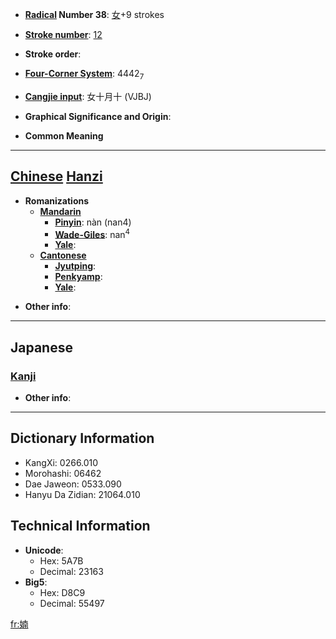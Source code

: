 * '''[[Wiktionary:Chinese radical index| Radical]] Number 38''': [[Wiktionary:Chinese radical index 女|女]]+9 strokes

* '''[[Wiktionary:Chinese total strokes index|Stroke number]]''': [[Wiktionary:Chinese total strokes index 12|12]]

* '''Stroke order''': 

* '''[[Wiktionary:Chinese four corner index|Four-Corner System]]''': 4442<sub>7</sub>

* '''[[Wiktionary:Chinese Cangjie index|Cangjie input]]''': 女十月十 (VJBJ)

* '''Graphical Significance and Origin''': 

* '''Common Meaning'''

----

== [[Chinese]] [[Hanzi]] ==

* '''Romanizations'''
** '''[[Mandarin]]'''
*** '''[[Pinyin]]''': nàn (nan4)
*** '''[[Wade-Giles]]''': nan<sup>4</sup>
*** '''[[Yale]]''': 
** '''[[Cantonese]]'''
*** '''[[Jyutping]]''':
*** '''[[Penkyamp]]''': 
*** '''[[Yale]]''': 

* '''Other info''': 

----

==Japanese==
===[[Kanji]]===
{{kanji|on readings=[[だん]] (dan), [[なん]] (nan)
|kun readings=[[うつくしい]] (utsukushii)
}}

* '''Other info''':  

----

== Dictionary Information ==

* KangXi: 0266.010
* Morohashi: 06462
* Dae Jaweon: 0533.090
* Hanyu Da Zidian: 21064.010

== Technical Information ==

* '''Unicode''':
** Hex: 5A7B
** Decimal: 23163
* '''Big5''':
** Hex: D8C9
** Decimal: 55497

[[fr:婻]]